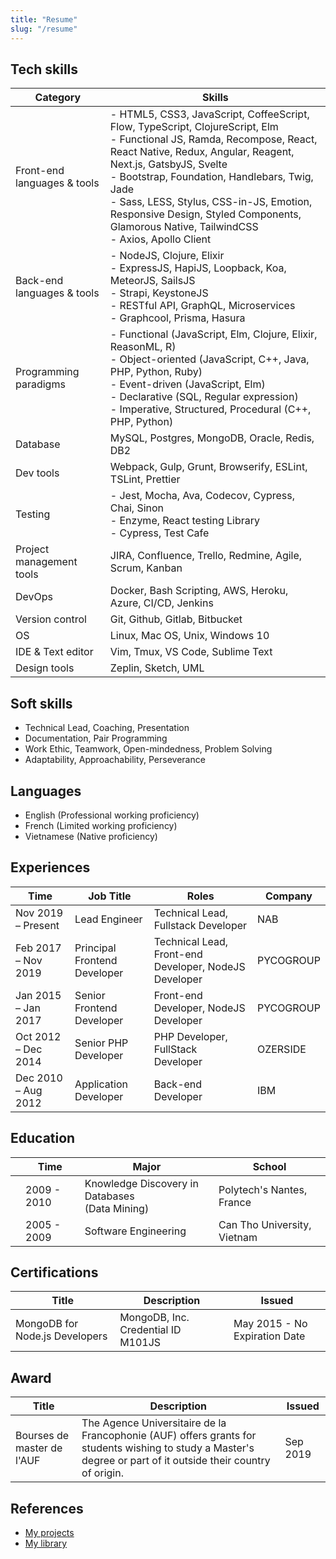 ```yaml
---
title: "Resume"
slug: "/resume"
---
```



## Tech skills
Category | Skills
---------|--------
Front-end languages & tools | - HTML5, CSS3, JavaScript, CoffeeScript, Flow, TypeScript, ClojureScript, Elm <br />- Functional JS, Ramda, Recompose, React, React Native, Redux, Angular, Reagent, Next.js, GatsbyJS, Svelte<br />- Bootstrap, Foundation, Handlebars, Twig, Jade<br />- Sass, LESS, Stylus, CSS-in-JS, Emotion, Responsive Design, Styled Components, Glamorous Native, TailwindCSS <br /> - Axios, Apollo Client
Back-end languages & tools | - NodeJS, Clojure, Elixir <br /> - ExpressJS, HapiJS, Loopback, Koa, MeteorJS, SailsJS <br />- Strapi, KeystoneJS<br />- RESTful API, GraphQL, Microservices <br />- Graphcool, Prisma, Hasura
Programming paradigms | - Functional (JavaScript, Elm, Clojure, Elixir, ReasonML, R)<br />- Object-oriented (JavaScript, C++, Java, PHP, Python, Ruby)<br />- Event-driven (JavaScript, Elm)<br />- Declarative (SQL, Regular expression)<br />- Imperative, Structured, Procedural (C++, PHP, Python)
Database | MySQL, Postgres, MongoDB, Oracle, Redis, DB2
Dev tools | Webpack, Gulp, Grunt, Browserify, ESLint, TSLint, Prettier
Testing | - Jest, Mocha, Ava, Codecov, Cypress, Chai, Sinon <br /> - Enzyme, React testing Library <br /> - Cypress, Test Cafe
Project management tools | JIRA, Confluence, Trello, Redmine, Agile, Scrum, Kanban
DevOps | Docker, Bash Scripting, AWS, Heroku, Azure, CI/CD, Jenkins
Version control | Git, Github, Gitlab, Bitbucket
OS | Linux, Mac OS, Unix, Windows 10
IDE & Text editor | Vim, Tmux, VS Code, Sublime Text
Design tools | Zeplin, Sketch, UML

## Soft skills
- Technical Lead, Coaching, Presentation
- Documentation, Pair Programming
- Work Ethic, Teamwork, Open-mindedness, Problem Solving
- Adaptability, Approachability, Perseverance

## Languages

- English (Professional working proficiency)
- French (Limited working proficiency)
- Vietnamese (Native proficiency)

## Experiences
Time | Job Title | Roles | Company
-----|-----------|-------|--------
Nov 2019 – Present | Lead Engineer | Technical Lead, Fullstack Developer | NAB
Feb 2017 – Nov 2019 | Principal Frontend Developer | Technical Lead, Front-end Developer, NodeJS Developer | PYCOGROUP
Jan 2015 – Jan 2017 | Senior Frontend Developer | Front-end Developer, NodeJS Developer | PYCOGROUP
Oct 2012 – Dec 2014 | Senior PHP Developer | PHP Developer, FullStack Developer | OZERSIDE
Dec 2010 – Aug 2012 | Application Developer | Back-end Developer | IBM

## Education
[]()   | Time | Major | School
---|------|-------|-------
<Icon name="polytech-nantes" /> | 2009 - 2010 | Knowledge Discovery in Databases <br /> (Data Mining) | Polytech's Nantes, France
<Icon name="ctu" /> | 2005 - 2009 | Software Engineering | Can Tho University, Vietnam

## Certifications
Title | Description | Issued
------|-------------|--------
MongoDB for Node.js Developers | MongoDB, Inc. Credential ID M101JS | May 2015 - No Expiration Date

## Award
Title | Description | Issued
------|-------------|--------
Bourses de master de l'AUF | The Agence Universitaire de la Francophonie (AUF) offers grants for students wishing to study a Master's degree or part of it outside their country of origin. | Sep 2019

## References
- [My projects](https://www.linkedin.com/in/loc-phan/)
- [My library](https://books.google.com/books?uid=100189658681647990568&hl=en)
